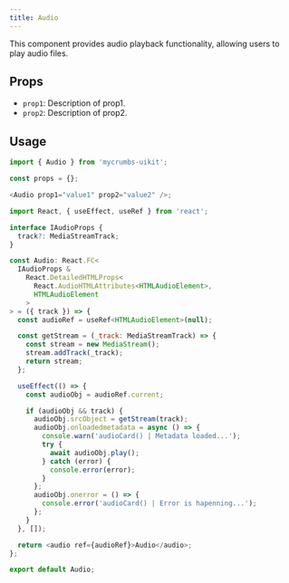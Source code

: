 ```yaml
---
title: Audio 
---
```


This component provides audio playback functionality, allowing users to play audio files.

## Props

- `prop1`: Description of prop1.
- `prop2`: Description of prop2.

## Usage

```javascript
import { Audio } from 'mycrumbs-uikit';

const props = {};

<Audio prop1="value1" prop2="value2" />;
```
```javascript
import React, { useEffect, useRef } from 'react';

interface IAudioProps {
  track?: MediaStreamTrack;
}

const Audio: React.FC<
  IAudioProps &
    React.DetailedHTMLProps<
      React.AudioHTMLAttributes<HTMLAudioElement>,
      HTMLAudioElement
    >
> = ({ track }) => {
  const audioRef = useRef<HTMLAudioElement>(null);

  const getStream = (_track: MediaStreamTrack) => {
    const stream = new MediaStream();
    stream.addTrack(_track);
    return stream;
  };

  useEffect(() => {
    const audioObj = audioRef.current;

    if (audioObj && track) {
      audioObj.srcObject = getStream(track);
      audioObj.onloadedmetadata = async () => {
        console.warn('audioCard() | Metadata loaded...');
        try {
          await audioObj.play();
        } catch (error) {
          console.error(error);
        }
      };
      audioObj.onerror = () => {
        console.error('audioCard() | Error is hapenning...');
      };
    }
  }, []);

  return <audio ref={audioRef}>Audio</audio>;
};

export default Audio;

```